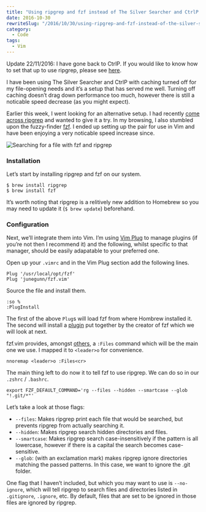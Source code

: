 ```yaml
---
title: "Using ripgrep and fzf instead of The Silver Searcher and CtrlP in Vim"
date: 2016-10-30
rewriteSlug: "/2016/10/30/using-ripgrep-and-fzf-instead-of-the-silver-searcher-and-ctrlp-in-vim/"
category:
  - Code
tags:
  - Vim
---
```


Update 22/11/2016: I have gone back to CtrlP. If you would like to know how to set that up to use ripgrep, please see [here](http://elliotekj.com/2016/11/22/setup-ctrlp-to-use-ripgrep-in-vim/).

I have been using The Silver Searcher and CtrlP with caching turned off for my file-opening needs and it’s a setup that has served me well. Turning off caching doesn’t drag down performance too much, however there is still a noticable speed decrease (as you might expect).

Earlier this week, I went looking for an alternative setup. I had recently [come across ripgrep](http://blog.burntsushi.net/ripgrep/) and wanted to give it a try. In my browsing, I also stumbled upon the fuzzy-finder [fzf](https://github.com/junegunn/fzf). I ended up setting up the pair for use in Vim and have been enjoying a very noticable speed increase since.

![Searching for a file with fzf and ripgrep](./fzf.gif)

### Installation

Let’s start by installing ripgrep and fzf on our system.

```
$ brew install ripgrep
$ brew install fzf
```

It’s worth noting that ripgrep is a relitively new addition to Homebrew so you may need to update it (`$ brew update`) beforehand.

### Configuration

Next, we’ll integrate them into Vim. I’m using [Vim Plug](https://github.com/junegunn/vim-plug) to manage plugins (if you’re not then I recommend it) and the following, whilst specific to that manager, should be easily adapatable to your preferred one.

Open up your `.vimrc` and in the Vim Plug section add the following lines.

```vim
Plug '/usr/local/opt/fzf'
Plug 'junegunn/fzf.vim'
```

Source the file and install them.

```vim
:so %
:PlugInstall
```

The first of the above `Plug`s will load fzf from where Hombrew installed it. The second will install a [plugin](https://github.com/junegunn/fzf.vim) put together by the creator of fzf which we will look at next.

fzf.vim provides, amongst [others](https://github.com/junegunn/fzf.vim#commands), a `:Files` command which will be the main one we use. I mapped it to `<leader>o` for convenience.

```vim
nnoremap <leader>o :Files<cr>
```

The main thing left to do now it to tell fzf to use ripgrep. We can do so in our `.zshrc` / `.bashrc`.

```
export FZF_DEFAULT_COMMAND='rg --files --hidden --smartcase --glob "!.git/*"'
```

Let’s take a look at those flags:

- `--files`: Makes ripgrep print each file that would be searched, but prevents ripgrep from actually searching it.
- `--hidden`: Makes ripgrep search hidden directories and files.
- `--smartcase`: Makes ripgrep search case-insensitively if the pattern is all lowercase, however if there is a capital the search becomes case-sensitive.
- `--glob`: (with an exclamation mark) makes ripgrep ignore directories matching the passed patterns. In this case, we want to ignore the .git folder.

One flag that I haven’t included, but which you may want to use is `--no-ignore`, which will tell ripgrep to search files and directories listed in `.gitignore`, `.ignore`, etc. By default, files that are set to be ignored in those files are ignored by ripgrep.
  